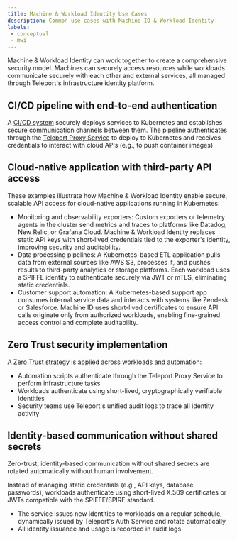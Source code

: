 ```yaml
---
title: Machine & Workload Identity Use Cases
description: Common use cases with Machine ID & Workload Identity
labels:
 - conceptual
 - mwi
---
```


Machine & Workload Identity can work together to create a comprehensive security model. Machines can securely access resources while workloads communicate securely with each other and external services, 
all managed through Teleport's infrastructure identity platform.

## CI/CD pipeline with end-to-end authentication

A [CI/CD system](../mwi-use-cases/mwi-ci-cd.mdx) securely deploys services to Kubernetes and establishes secure communication channels between them.
The pipeline authenticates through the [Teleport Proxy Service](../../reference/architecture/architecture.mdx#teleport-proxy-service) to deploy to Kubernetes and receives credentials to interact with cloud APIs (e.g., to push container images)

## Cloud-native application with third-party API access

These examples illustrate how Machine & Workload Identity enable secure, scalable API access for cloud-native applications running in Kubernetes:

- Monitoring and observability exporters:
  Custom exporters or telemetry agents in the cluster send metrics and traces to platforms like Datadog, New Relic, or Grafana Cloud. Machine & Workload Identity replaces static 
  API keys with short-lived credentials tied to the exporter's identity, improving security and auditability.
- Data processing pipelines:
  A Kubernetes-based ETL application pulls data from external sources like AWS S3, processes it, and pushes results to third-party analytics or storage platforms. 
  Each workload uses a SPIFFE identity to authenticate securely via JWT or mTLS, eliminating static credentials.
- Customer support automation:
  A Kubernetes-based support app consumes internal service data and interacts with systems like Zendesk or Salesforce. 
  Machine ID uses short-lived certificates to ensure API calls originate only from authorized workloads, enabling fine-grained access control and complete auditability.

## Zero Trust security implementation

A [Zero Trust strategy](../workload-identity/getting-started.mdx) is applied across workloads and automation:

- Automation scripts authenticate through the Teleport Proxy Service to perform infrastructure tasks
- Workloads authenticate using short-lived, cryptographically verifiable identities
- Security teams use Teleport's unified audit logs to trace all identity activity

## Identity-based communication without shared secrets

Zero-trust, identity-based communication without shared secrets are rotated automatically without human involvement.

Instead of managing static credentials (e.g., API keys, database passwords), workloads authenticate using short-lived X.509 certificates or JWTs compatible with the SPIFFE/SPIRE standard.

- The service issues new identities to workloads on a regular schedule, dynamically issued by Teleport's Auth Service and rotate automatically
- All identity issuance and usage is recorded in audit logs
